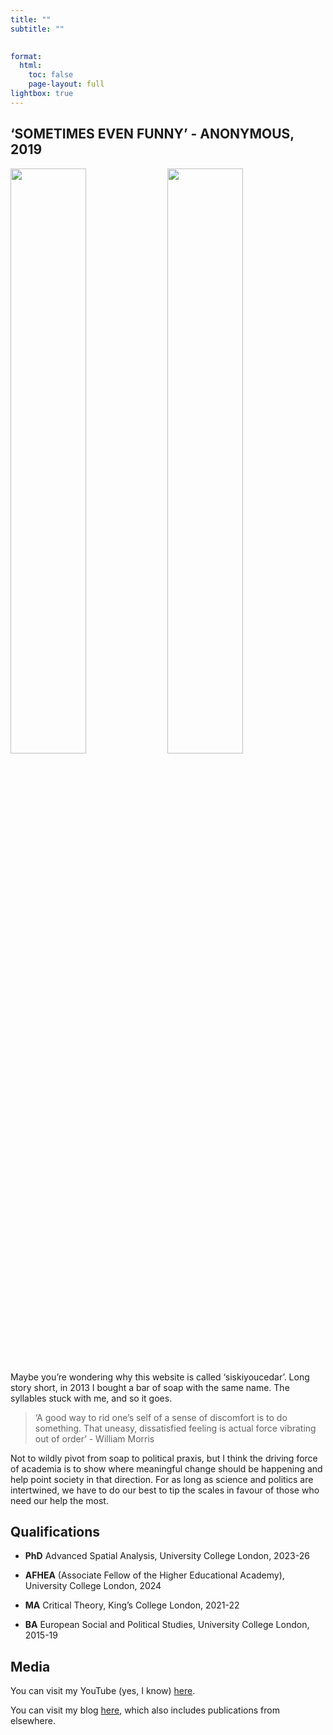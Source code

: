 ```yaml
---
title: ""
subtitle: ""

  
format: 
  html: 
    toc: false
    page-layout: full
lightbox: true
---
```


## 'SOMETIMES EVEN FUNNY' - ANONYMOUS, 2019

:::::: grid
:::: {#me-1 .g-col-6}
::: {layout-nrow="2"}
![](assets/lisbon.jpg){width="49%"} ![](assets/soap.png){width="49%"}
:::
::::

::: {#me-2 .g-col-6}
Maybe you're wondering why this website is called 'siskiyoucedar'. Long story short, in 2013 I bought a bar of soap with the same name. The syllables stuck with me, and so it goes.

> 'A good way to rid one's self of a sense of discomfort is to do something. That uneasy, dissatisfied feeling is actual force vibrating out of order' - William Morris

Not to wildly pivot from soap to political praxis, but I think the driving force of academia is to show where meaningful change should be happening and help point society in that direction. For as long as science and politics are intertwined, we have to do our best to tip the scales in favour of those who need our help the most.
:::
::::::

## Qualifications

-   **PhD** Advanced Spatial Analysis, University College London, 2023-26

-   **AFHEA** (Associate Fellow of the Higher Educational Academy), University College London, 2024

-   **MA** Critical Theory, King's College London, 2021-22

-   **BA** European Social and Political Studies, University College London, 2015-19

## Media

You can visit my YouTube (yes, I know) [here](https://www.youtube.com/@edmundhyde).

You can visit my blog [here](https://tepidtake.blogspot.com/), which also includes publications from elsewhere.
